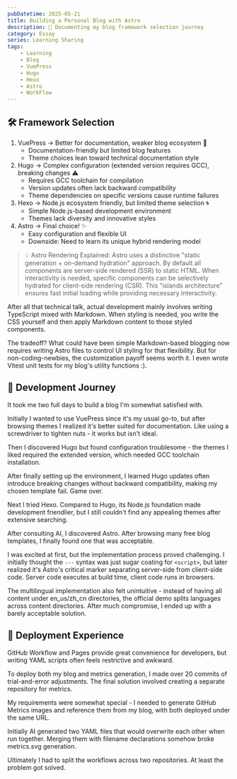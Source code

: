 ```yaml
---
pubDatetime: 2025-05-21
title: Building a Personal Blog with Astro
description: 🌟 Documenting my blog framework selection journey
category: Essay
series: Learning Sharing
tags:
    - Learning
    - Blog
    - VuePress
    - Hugo
    - Hexo
    - Astro
    - WorkFlow
---
```


## 🛠️ Framework Selection
1. VuePress → Better for documentation, weaker blog ecosystem 📄
    * Documentation-friendly but limited blog features
    * Theme choices lean toward technical documentation style
2. Hugo → Complex configuration (extended version requires GCC), breaking changes ⚠️
    * Requires GCC toolchain for compilation
    * Version updates often lack backward compatibility
    * Theme dependencies on specific versions cause runtime failures
3. Hexo → Node.js ecosystem friendly, but limited theme selection 🌀
    * Simple Node.js-based development environment
    * Themes lack diversity and innovative styles
4. Astro → Final choice! ✨
    * Easy configuration and flexible UI
    * Downside: Need to learn its unique hybrid rendering model

> 💡 Astro Rendering Explained:
> Astro uses a distinctive "static generation + on-demand hydration" approach. By default all components are server-side rendered (SSR) to static HTML. When interactivity is needed, specific components can be selectively hydrated for client-side rendering (CSR). This "islands architecture" ensures fast initial loading while providing necessary interactivity.

After all that technical talk, actual development mainly involves writing TypeScript mixed with Markdown. When styling is needed, you write the CSS yourself and then apply Markdown content to those styled components.

The tradeoff? What could have been simple Markdown-based blogging now requires writing Astro files to control UI styling for that flexibility. But for non-coding-newbies, the customization payoff seems worth it. I even wrote Vitest unit tests for my blog's utility functions :).

## 🎢 Development Journey
It took me two full days to build a blog I'm somewhat satisfied with.

Initially I wanted to use VuePress since it's my usual go-to, but after browsing themes I realized it's better suited for documentation. Like using a screwdriver to tighten nuts - it works but isn't ideal.

Then I discovered Hugo but found configuration troublesome - the themes I liked required the extended version, which needed GCC toolchain installation.

After finally setting up the environment, I learned Hugo updates often introduce breaking changes without backward compatibility, making my chosen template fail. Game over.

Next I tried Hexo. Compared to Hugo, its Node.js foundation made development friendlier, but I still couldn't find any appealing themes after extensive searching.

After consulting AI, I discovered Astro. After browsing many free blog templates, I finally found one that was acceptable.

I was excited at first, but the implementation process proved challenging. I initially thought the `---` syntax was just sugar coating for `<script>`, but later realized it's Astro's critical marker separating server-side from client-side code. Server code executes at build time, client code runs in browsers.

The multilingual implementation also felt unintuitive - instead of having all content under en_us/zh_cn directories, the official demo splits languages across content directories. After much compromise, I ended up with a barely acceptable solution.

## 🚀 Deployment Experience

GitHub Workflow and Pages provide great convenience for developers, but writing YAML scripts often feels restrictive and awkward.

To deploy both my blog and metrics generation, I made over 20 commits of trial-and-error adjustments. The final solution involved creating a separate repository for metrics.

My requirements were somewhat special - I needed to generate GitHub Metrics images and reference them from my blog, with both deployed under the same URL.

Initially AI generated two YAML files that would overwrite each other when run together. Merging them with filename declarations somehow broke metrics.svg generation.

Ultimately I had to split the workflows across two repositories. At least the problem got solved.